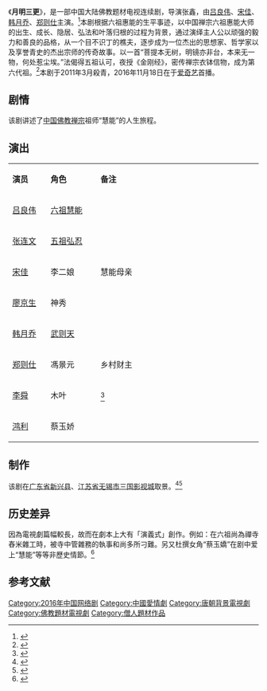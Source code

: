 {{电视节目信息框
| 名称     = 月明三更
| 别名     = 
| 英文名称 = <!-- ''{{lang|en| }}''  -->
| 图片     = 
| 图说     = 
| 分类     = 古装剧
| 原创者   = 
| 导演     = 张鑫
| 监制     = 
| 出品人   = 
| 编剧     = 刘亚莲、刘汉龙、路云飞
| 制作人   = 
| 摄影     = 
| 演出     = 吕良伟<br>张连文<br>宋佳<br>郑则仕<br>廖京生<br>韩月乔
| 配音     =
| 旁白     = 
| 主题曲   = 
| 片尾曲   = 
| 插曲     = 
| 地区     = {{CHNML}}
| 语言     = 普通话
| 集数     = 集
| 每集长   = 45分钟
| 制作公司 = [[中国中央电视台|中国中央电视台]]<br>中国电视剧制作中心
| 首播地区 = 
| 电视网   = 
| 开始     = 
| 结束     = 
| 先于     = 
| 后于     = 
| 相关剧集 = 
| 官方网站 = 
}}
《'''月明三更'''》，是一部中国大陆佛教题材电视连续剧，导演张鑫，由[[吕良伟|吕良伟]]、[[宋佳_(1962年)|宋佳]]、[[韩月乔|韩月乔]]、[[郑则仕|郑则仕]]主演。<ref>{{cite web |url=http://news.163.com/11/0324/06/6VT094H600014AED.html |title=赣演员和吕良伟联袂演《月明三更》 |date=2011-03-24 |accessdate=2014-11-29 |work=网易 |archive-url=https://web.archive.org/web/20141205152130/http://news.163.com/11/0324/06/6VT094H600014AED.html |archive-date=2014-12-05 |dead-url=yes }}</ref>本剧根据六祖惠能的生平事迹，以中国禅宗六祖惠能大师的出生、成长、隐居、弘法和叶落归根的过程为背景，通过演绎主人公以顽强的毅力和善良的品格，从一个目不识丁的樵夫，逐步成为一位杰出的思想家、哲学家以及享誉青史的杰出宗师的传奇故事。以一首“菩提本无树，明镜亦非台，本来无一物，何处惹尘埃。”法偈得五祖认可，夜授《金刚经》，密传禅宗衣钵信物，成为第六代祖。<ref>{{cite web |url=http://t.m.china.com.cn/convert/c_kpU08J.html?from=timeline&isappinstalled=0&bsh_bid=1512492267&url_type=39&object_type=webpage&pos=1 |title=亚联卫视：吕良伟主演六祖电视剧《月明三更》即将播出 |date=2016-09-14 |accessdate=2014-11-29 |work=中国网 |archive-date=2020-04-21 |archive-url=https://web.archive.org/web/20200421031300/http://t.m.china.com.cn/convert/c_kpU08J.html?from=timeline&isappinstalled=0&bsh_bid=1512492267&url_type=39&object_type=webpage&pos=1 |dead-url=no }}</ref>本剧于2011年3月殺青，2016年11月18日在于[[爱奇艺|爱奇艺]]首播。

==剧情==
{{See also|慧能}}

该剧讲述了[[中国佛教|中国佛教]][[禅宗|禅宗]]祖师“慧能”的人生旅程。

==演出==
{|class="wikitable " width="40%"
|- style="background:cornflowerblue; color:white" align=center
|style="width:6%"|'''演员'''||style="width:8%"|'''角色'''||style="width:26%"|'''备注'''
|-
| [[吕良伟|吕良伟]] || [[六祖慧能|六祖慧能]] || 
|-
| [[张连文|张连文]] || [[五祖弘忍|五祖弘忍]] || 
|-
| [[宋佳_(1962年)|宋佳]] || 李二娘 || 慧能母亲
|- 
| [[廖京生|廖京生]] || 神秀 || 
|- 
| [[韩月乔|韩月乔]] || [[武则天|武则天]] ||   
|- 
| [[郑则仕|郑则仕]] || 馮景元 || 乡村财主
|-
| [[李舜|李舜]] || 木叶 || <ref>{{cite web|url=http://ent.sina.com.cn/v/m/2011-02-24/17123238381.shtml|title=《月明三更》李舜造型多变很过瘾(图)|accessdate=2014-11-29|date=2011-02-24|work=新浪|archive-date=2020-04-21|archive-url=https://web.archive.org/web/20200421031321/http://ent.sina.com.cn/v/m/2011-02-24/17123238381.shtml|dead-url=no}}</ref>
|-
| [[鸿利|鸿利]] || 蔡玉娇  ||   
|}

==制作==
该剧在[[广东省|广东省]][[新兴县|新兴县]]、[[江苏省|江苏省]][[无锡市|无锡市]][[三国影视城|三国影视城]]取景。<ref>{{cite web |url=http://ent.sina.com.cn/s/m/2011-01-23/14423216552.shtml |title=宋佳儿子首次曝光 《月明三更》演母子(组图) |date=2011-01-23 |accessdate=2014-11-29 |work=新浪 |archive-date=2020-04-21 |archive-url=https://web.archive.org/web/20200421031246/http://ent.sina.com.cn/s/m/2011-01-23/14423216552.shtml |dead-url=no }}</ref><ref>{{cite web|url=http://ent.qq.com/a/20110323/000274.htm|title=《月明三更》顺利杀青 吕良伟鸿利因戏结缘|accessdate=2014-11-29|date=2011-03-23|work=腾讯网|archive-date=2020-04-21|archive-url=https://web.archive.org/web/20200421031255/https://ent.qq.com/a/20110323/000274.htm|dead-url=no}}</ref>
==历史差异==

因為電視劇篇幅較長，故而在劇本上大有「演義式」創作。例如：在六祖尚為禪寺舂米雜工時，被寺中管雜務的執事和尚多所刁難。另又杜撰女角“蔡玉嬌”在剧中爱上“慧能”等等非歷史情節。<ref>{{cite web |url=http://ent.qq.com/a/20110118/000322.htm |title=鸿利出演电视剧《月明三更》 剧中暗恋吕良伟 |date=2011-01-18 |accessdate=2014-11-29 |work=腾讯网 |archive-date=2020-04-21 |archive-url=https://web.archive.org/web/20200421031321/https://ent.qq.com/a/20110118/000322.htm |dead-url=no }}</ref>

==参考文献==
{{reflist}}
{{2016年中國大陸古裝/民初電視劇|nocat}}
{{DEFAULTSORT:Y月明三更}}
[[Category:2016年中国网络剧|Category:2016年中国网络剧]]
[[Category:中國愛情劇|Category:中國愛情劇]]
[[Category:唐朝背景電視劇|Category:唐朝背景電視劇]]
[[Category:佛教題材電視劇|Category:佛教題材電視劇]]
[[Category:僧人題材作品|Category:僧人題材作品]]